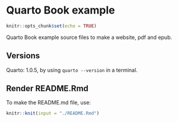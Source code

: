 <!-- README.md is generated from README.Rmd. Please edit that file -->

# Quarto Book example

```r
knitr::opts_chunk$set(echo = TRUE)
```

Quarto Book example source files to make a website, pdf and epub.

## Versions
Quarto: 1.0.5, by using `quarto --version` in a terminal.

## Render README.Rmd
To make the README.md file, use:
```r
knitr::knit(input = "./README.Rmd")
```
